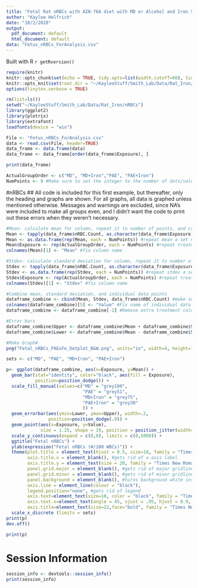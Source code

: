 ---
title: "Fetal Rat nRBCs with AIN-76A diet with MD or Alcohol and Iron Supplement or Water- GD20.5"
author: "Kaylee Helfrich"
date: "10/2/2020"
output: 
  pdf_document: default
  html_document: default
data: "Fetus_nRBCs_ForAnalysis.csv"
---

Built with R `r getRversion()`

```{r RMarkdown setup, include = FALSE, message = FALSE}
require(knitr)
knitr::opts_chunk$set(echo = TRUE, tidy.opts=list(width.cutoff=60), tidy=TRUE)
knitr::opts_knit$set(root.dir = "~/KayleeStuff/Smith_Lab/Data/Rat_Iron/nRBCs")
options(tinytex.verbose = TRUE)
```

```{r include = FALSE}
rm(list=ls())
setwd("~/KayleeStuff/Smith_Lab/Data/Rat_Iron/nRBCs")
library(ggplot2)
library(plotrix)
library(extrafont)
loadfonts(device = "win")
```

```{r Import file and rearrange by treatment to be alphabetical}
File <- "Fetus_nRBCs_ForAnalysis.csv"
data <- read.csv(File, header=TRUE) 
data_frame <- data.frame(data)
data_frame <- data_frame[order(data_frame$Exposure), ]
```
```{r echo = FALSE}
print(data_frame)
```
```{r Prepare data for graphing}
ActualGroupOrder <- c("MD", "MD+Iron","PAE", "PAE+Iron")
NumPoints <- 9 #Make sure to set the integer to the number of dots/values you have for each treatment
```

#nRBCs
## All code is included for this first example, but thereafter, only the heading and graphs are shown. For all graphs, all data is graphed unless mentioned otherwise. Messages and warnings are excluded, since NA's were included to make all groups even, and I didn't want the code to print out these errors when they weren't necessary.
```{r, warning = FALSE, message = FALSE}
#Mean- calculate mean for column, repeat it to number of points, and create dataframe
Mean <- tapply(data_frame$nRBC.Count, as.character(data_frame$Exposure), mean, na.rm=TRUE) #make sure to change selected column to change data for graph
Mean <- as.data.frame(rep(Mean, each = NumPoints)) #repeat mean a set number of times
Mean$Exposure <- rep(ActualGroupOrder, each = NumPoints) #repeat treatment a set number of times
colnames(Mean)[1] <- "Mean" #fix column name

#Stdev- calculate standard deviation for column, repeat it to number of points, and create dataframe
Stdev <- tapply(data_frame$nRBC.Count, as.character(data_frame$Exposure), sd, na.rm=TRUE) #make sure to change selected column
Stdev <- as.data.frame(rep(Stdev, each = NumPoints)) #repeat stdev a set number of times
Stdev$Exposure <- rep(ActualGroupOrder, each = NumPoints) #repeat treatment a set number of times
colnames(Stdev)[1] <- "Stdev" #fix column name

#Combine mean, standard deviation, and individual data points
dataframe_combine <- cbind(Mean, Stdev, data_frame$nRBC.Count) #make sure to change selected column
colnames(dataframe_combine)[5] <- "Value" #Fix name of individual data point column
dataframe_combine <- dataframe_combine[-2] #Remove extra treatment column

#Error bars
dataframe_combine$Upper <- dataframe_combine$Mean + dataframe_combine$Stdev #upper error
dataframe_combine$Lower <- dataframe_combine$Mean - dataframe_combine$Stdev #lower error

#Make Graph#
png("Fetal_nRBCs_PAExFe_Dotplot_B&W.png", units="in", width=4, height=7, res=600) 

sets <- c("MD", "PAE", "MD+Iron", "PAE+Iron")

p<- ggplot(dataframe_combine, aes(x=Exposure, y=Mean)) + 
  geom_bar(stat="identity", color="black", aes(fill = Exposure),
           position=position_dodge()) +
  scale_fill_manual(values=c("MD" = "grey100",
                             "PAE" = "grey51",
                             "MD+Iron" = "grey75",
                             "PAE+Iron" = "grey30"
                             )) +
  geom_errorbar(aes(ymin=Lower, ymax=Upper), width=.2,
                position=position_dodge(.9)) + 
  geom_point(aes(x=Exposure, y=Value),
             size = 1.25, shape = 19, position = position_jitter(width=.15, height=0)) +
  scale_y_continuous(expand = c(0,0), limits = c(0,5000)) +
  ggtitle("Fetal nRBCs") +
  ylab(expression("Fetal nRBCs (#/100 WBCs)")) + 
  theme(plot.title = element_text(hjust = 0.5, size=18, family = "Times New Roman"), 
        axis.title.x = element_blank(), #gets rid of x-axis label
        axis.title.y = element_text(size = 20, family = "Times New Roman"),
        panel.grid.major = element_blank(), #gets rid of major gridlines
        panel.grid.minor = element_blank(), #gets rid of minor gridlines
        panel.background = element_blank(), #turns background white instead of gray
        axis.line = element_line(colour = "black"), 
        legend.position="none", #gets rid of legend
        axis.text=element_text(size=18, color = "black", family = "Times New Roman"), #sets size of x and y axis labels
        axis.text.x=element_text(angle = 45, vjust = .95, hjust = 0.9, family = "Times New Roman"),
        axis.title=element_text(size=22,face="bold", family = "Times New Roman")) + 
  scale_x_discrete (limits = sets)
print(p)
dev.off() 
```
```{r nucleated Red Blood Cells, echo = FALSE}
print(p)
```

# Session Information
```{r, echo = FALSE}
session_info <- devtools::session_info()
print(session_info)
```